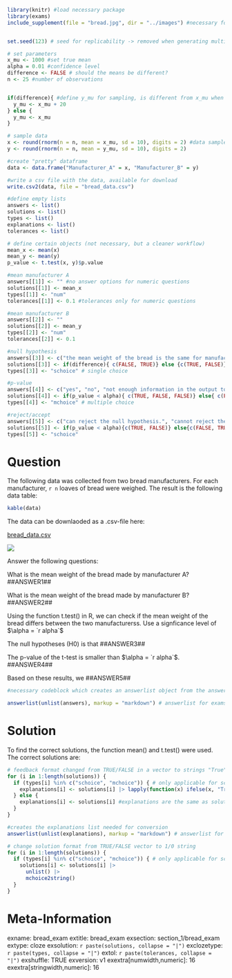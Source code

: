 ```r
library(knitr) #load necessary package 
library(exams)
include_supplement(file = "bread.jpg", dir = "../images") #necessary for including a picture 


set.seed(123) # seed for replicability -> removed when generating multiple differnt exercises !!!

# set parameters
x_mu <- 1000 #set true mean 
alpha = 0.01 #confidence level 
difference <- FALSE # should the means be different? 
n <- 25 #number of observations 


if(difference){ #define y_mu for sampling, is different from x_mu when the group means should be different 
  y_mu <- x_mu + 20 
} else {
  y_mu <- x_mu 
} 

# sample data 
x <- round(rnorm(n = n, mean = x_mu, sd = 10), digits = 2) #data sampled and rounded 
y <- round(rnorm(n = n, mean = y_mu, sd = 10), digits = 2) 

#create "pretty" dataframe 
data <- data.frame("Manufacturer_A" = x, "Manufacturer_B" = y)

#write a csv file with the data, available for download 
write.csv2(data, file = "bread_data.csv")
```

```r
#define empty lists 
answers <- list() 
solutions <- list() 
types <- list() 
explanations <- list() 
tolerances <- list() 

# define certain objects (not necessary, but a cleaner workflow)
mean_x <- mean(x)
mean_y <- mean(y)
p_value <- t.test(x, y)$p.value

#mean manufacturer A 
answers[[1]] <- "" #no answer options for numeric questions
solutions[[1]] <- mean_x
types[[1]] <- "num"
tolerances[[1]] <- 0.1 #tolerances only for numeric questions 

#mean manufacturer B 
answers[[2]] <- ""
solutions[[2]] <- mean_y
types[[2]] <- "num"
tolerances[[2]] <- 0.1

#null hypothesis 
answers[[3]] <- c("the mean weight of the bread is the same for manufacturer A and B.", "the mean weight of the bread is different for manufacturer A and B.")  #answer options for single choice 
solutions[[3]] <- if(difference){ c(FALSE, TRUE)} else {c(TRUE, FALSE)} #answer dynamically adjusted depending on the parameters used 
types[[3]] <- "schoice" # single choice 

#p-value 
answers[[4]] <- c("yes", "no", "not enough information in the output to answer")
solutions[[4]] <- if(p_value < alpha){ c(TRUE, FALSE, FALSE)} else{ c(FALSE, TRUE, FALSE)} # answer dynamically adjusted 
types[[4]] <- "mchoice" # multiple choice 

#reject/accept 
answers[[5]] <- c("can reject the null hypothesis.", "cannot reject the null hypothesis.")
solutions[[5]] <- if(p_value < alpha){c(TRUE, FALSE)} else{c(FALSE, TRUE)}
types[[5]] <- "schoice"
```

Question
======== 

The following data was collected from two bread manufacturers. For each manufacturer, `r n` loaves of bread were weighed. The result is the following data table: 

```r
kable(data)
```

The data can be downlaoded as a .csv-file here: 

[bread_data.csv](bread_data.csv)

![](bread.jpg)

Answer the following questions: 

What is the mean weight of the bread made by manufacturer A? ##ANSWER1##

What is the mean weight of the bread made by manufacturer B? ##ANSWER2## 

Using the function t.test() in R, we can check if the mean weight of the bread differs between the two manufacturerss. Use a signficance level of $\alpha = `r alpha`$

The null hypotheses (H0) is that ##ANSWER3## 

The p-value of the t-test is smaller than $\alpha = `r alpha`$. ##ANSWER4## 

Based on these results, we ##ANSWER5## 

```r
#necessary codeblock which creates an answerlist object from the answers list, which is needed for conversion 

answerlist(unlist(answers), markup = "markdown") # answerlist for exams2html/exams2moodle created from answers list
```

Solution 
========

To find the correct solutions, the function mean() and t.test() were used. The correct solutions are: 

```r
# feedback format changed from TRUE/FALSE in a vector to strings "True" and "False"
for (i in 1:length(solutions)) {
  if (types[i] %in% c("schoice", "mchoice")) { # only applicable for schoice/mchoice questions
    explanations[i] <- solutions[i] |> lapply(function(x) ifelse(x, "True", "False"))
  } else {
    explanations[i] <- solutions[i] #explanations are the same as solutions 
  }
}

#creates the explanations list needed for conversion 
answerlist(unlist(explanations), markup = "markdown") # answerlist for exams2html/exams2moodle created from solutions/explanations list -> feedback
```

```r

# change solution format from TRUE/FALSE vector to 1/0 string
for (i in 1:length(solutions)) {
  if (types[i] %in% c("schoice", "mchoice")) { # only applicable for schoice/mchoice questions
    solutions[i] <- solutions[i] |>
      unlist() |>
      mchoice2string()
  }
}
```

Meta-Information
================
exname: bread_exam
extitle: bread_exam 
exsection: section_1/bread_exam
extype: cloze
exsolution: `r paste(solutions, collapse = "|")`
exclozetype: `r paste(types, collapse = "|")`
extol: `r paste(tolerances, collapse = "|")`
exshuffle: TRUE
exversion: v1
exextra[numwidth,numeric]: 16
exextra[stringwidth,numeric]: 16

